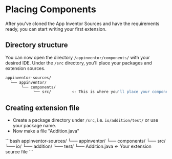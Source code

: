 # Placing Components

After you've cloned the App Inventor Sources and have the requirements ready, you can start writing your first extension.

## Directory structure

You can now open the directory `/appinventor/components/` with your desired IDE. Under the `/src` directory, you'll place your packages and extension sources.

```bash
appinventor-sources/
  └── appinventor/
       └── components/
            └── src/         <- This is where you'll place your components
```

## Creating extension file

- Create a package directory under `/src`, i.e. `io/addition/test/` or use your package name.
- Now make a file "Addition.java"

<Accordion title="Directory structure">
```bash
appinventor-sources/
  └── appinventor/
       └── components/
            └── src/
                 └── io/
                      └── addition/
                           └── test/
                                └── Addition.java           <- Your extension source file
```
</Accordion>
